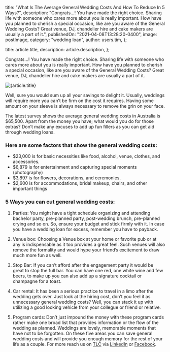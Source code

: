 
  title:
    "What Is The Average General Wedding Costs And How To Reduce In 5 Ways?",
  description:
    "Congrats…! You have made the right choice. Sharing life with someone who cares more about you is really important. How have you planned to cherish a special occasion, like are you aware of the General Wedding Costs? Great venue, DJ, chandelier hire and cake makers are usually a part of it.",
  publishedOn: "2021-04-08T13:28:20-0400",
  image: postImage,
  category: "wedding loan",
  author: users.tim,
};

  title: article.title,
  description: article.description,
};


Congrats…! You have made the right choice. Sharing life with someone who cares more about you is really important. How have you planned to cherish a special occasion, like are you aware of the General Wedding Costs? Great venue, DJ, chandelier hire and cake makers are usually a part of it.

<Image src={postImage} alt={article.title} />

Well, sure you would sum up all your savings to delight it. Usually, weddings will require more you can’t be firm on the cost it requires. Having some amount on your sleeve is always necessary to remove the grin on your face.

The latest survey shows the average general wedding costs in Australia is $65,500. Apart from the money you have; what would you do for those extras? Don’t make any excuses to add up fun fillers as you can get aid through wedding loans.

### Here are some factors that show the general wedding costs:

- $23,000 is for basic necessities like food, alcohol, venue, clothes, and accessories.
- $6,879 is for entertainment and capturing special moments (photography)
- $3,897 is for flowers, decorations, and ceremonies.
- $2,600 is for accommodations, bridal makeup, chairs, and other important things

### 5 Ways you can cut general wedding costs:

1. Parties:
   You might have a tight schedule organizing and attending bachelor party, pre-planned party, post-wedding brunch, pre-planned crying and so on. So, ensure your budget and stick firmly with it. In case you have a wedding loan for excess, remember you have to payback.

2. Venue box:
   Choosing a Venue box at your home or favorite pub or at any is indispensable as it too provides a great feel. Such venues will also remove the formality and would hype your friend’s excitement to draw much more fun as well.

3. Stop Bar:
   If you can’t afford after the engagement party it would be great to stop the full bar. You can have one red, one white wine and few beers, to make up you can also add up a signature cocktail or champagne for a toast.

4. Car rental:
   It has been a serious practice to travel in a limo after the wedding gets over. Just look at the hiring cost, don’t you feel it as unnecessary general wedding costs? Well, you can stack it up with utilizing a good looking vehicle from your collegue or friend or relative.

5. Program cards:
   Don’t just impound the money with these program cards rather make one broad list that provides information or the flow of the wedding as planned.
   Weddings are lovely, memorable moments that have not to be forgotten. On these five areas you can save general wedding costs and will provide you enough memory for the rest of your life as a couple. For more reach us on [TLC](https://tlc.com.au/) via [LinkedIn](https://www.linkedin.com/company/tlc-total-lifestyle-credit/) or [Facebook](https://www.facebook.com/totallifestylecredit/).
